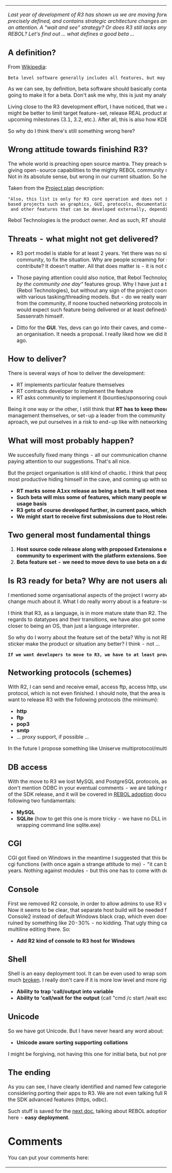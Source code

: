<TABLE width="600"><TR><TD>
''Last year of development of R3 has shown us we are moving forward in a steadily pace. Even if R3 seems to be much more precisely defined, and contains strategic architecture changes and some nice new features, the community is not giving R3 much of an attention. A "wait and see" strategy? Or does R3 still lacks anything fundamental for devs to switch to the next generation of REBOL? Let's find out ... what defines a good beta ...
''

== A definition? ==

From [http://en.wikipedia.org/wiki/Beta_version#Beta Wikipedia]:

 Beta level software generally includes all features, but may also include known issues and bugs of a less serious variety.

As we can see, by definition, beta software should basically contain all [http://rebol.com/r3/docs/project.html planned] features. Yet I can bet, for example tasking is not going to make it for a beta. Don't ask me why, this is just my analytical guess at current situation. 

Living close to the R3 development effort, I have noticed, that we are somehow rushing towards beta. That is understandable - it might be better to limit target feature-set, release REAL product after all those years of waiting, and to add missing features in upcoming milestones (3.1, 3.2, etc.). After all, this is also how KDE folks did it with 4.x, right?

So why do I think there's still something wrong here?

== Wrong attitude towards finishind R3? ==

The whole world is preaching open source mantra. They preach so loudly, that even REBOL creator probably started to believe, that giving open-source capabilities to the mighty REBOL community might somehow magically fix our situation. But this is imo wrong. Not in its absolute sense, but wrong in our current situation. So here we go:

Taken from the [http://rebol.com/r3/docs/project.html Project plan] description:

 "Also, this list is only for R3 core operation and does not include community-based projects such as graphics, GUI, protocols, documentation,
  and other features that can be developed externally, depending on the needs of the community."

Rebol Technologies is the product owner. And as such, RT should assure, those things get delivered, but this is not happening.

== Threats - what might not get delivered? ==

* R3 port model is stable for at least 2 years. Yet there was no single enhancement to '''networking protocols''' coming from the community, to fix the situation. Why are people screaming for stuff being open-sourced, when they actually do not care to contribute? It doesn't matter. All that does matter is - it is not done yet!

* Those paying attention could also notice, that Rebol Technologies also sends '''tasking''' to the same group of ''"might be delivered by the community one day"'' features group. Why I have just a bad feeling, that it all just means freeing a hands of a busy man (Rebol Technologies), but without any sign of the project coordination? Yes, I believe, that some people are able to experiment with various tasking/threading models. But - do we really want to be dependant upon such work being ever delivered by anyone from the community, if noone touched networking protocols in 2 years? This is really a fundamental part of R3, and as for me, I would expect such feature being delivered or at least defined/outlined by the creator of the first multitasking OS - AmigaOS, Carl Sassenrath himself.

* Ditto for the '''GUI'''. Yes, devs can go into their caves, and come-up to the surface with some cool stuff. But the project still needs an organisation. It needs a proposal. I really liked how we did it with [http://www.rebol.net/wiki/Parse_Project Parse project], and so I set-up [http://www.rebol.net/wiki/View_Project View project] page some time ago.

== How to deliver? ==

There is several ways of how to deliver the development:

* RT implements particular feature themselves
* RT contracts developer to implement the feature
* RT asks community to implement it (bounties/sponsoring could be used)

Being it one way or the other, I still think that '''RT has to keep those things unders supervision'''. RT should either do a project management themselves, or set-up a leader from the community for particular project, which reports to RT. Without such an aproach, we put ourselves in a risk to end-up like with networking protocols - everyone could do it, yet noone did it.

== What will most probably happen? ==

We succesfully fixed many things - all our communication channels we have (ML, AltME, wiki, 2 blogs, R3 Chat, CureCode), Carl paying attention to our suggestions. That's all nice.

But the project organisation is still kind of chaotic. I think that people don't change much over time. Not one of us. Nor will Carl. He is most productive hiding himself in the cave, and coming up with some new feature or concept. So what will imo happen is:

* '''RT marks some A1xx release as being a beta. It will not mean much - it will just change a sticker from alpha to beta.'''
* '''Such beta will miss some of features, which many people will regard being fundamental in order to move to R3 on a daily usage basis'''
* '''R3 gets of course developed further, in current pace, which is nice - almost 80 tickets a month implemented'''
* '''We might start to receive first submissions due to Host release + Extensions'''

== Two general most fundamental things ==

# '''Host source code release along with proposed Extensions enhancement - this will free RT's hands a bit, and allow community to experiment with the platform extensions. Some of them might be accepted into official distro.'''
# '''Beta feature set - we need to move devs to use beta on a daily basis. So what defines a good beta then?'''

== Is R3 ready for beta? Why are not users already using it then? ==

I mentioned some organisational aspects of the project I worry about. But let them sleep for now, because most probably we can't change much about it. What I do really worry about is a feature-set of a beta.

I think that R3, as a language, is in more mature state than R2. The language - its semantics - is much better defined, especially in regards to datatypes and their transitions, we have also got some very cool new features inside and overall architecture is now closer to being an OS, than just a language interpreter. 

So why do I worry about the feature set of the beta? Why is not REBOL community using R3 yet? Does placing a "This is a beta" sticker make the product or situation any better? I think - not ...

 '''If we want developers to move to R3, we have to at least provide them with R2 level features! So where do we stand?'''

== Networking protocols (schemes) ==

With R2, I can send and receive email, access ftp, access http, use proxy, albeit a bit limited. What have we got with R3 so far is http protocol, which is not even finished. I should note, that the area is being adressed right now by one community member, but I really want to release R3 with the following protocols (the minimum):

*'''http'''
*'''ftp'''
*'''pop3'''
*'''smtp'''
* ... proxy support, if possible ...

In the future I propose something like Uniserve multiprotocol/multiservice/multiplexing engine to be default part of R3.

== DB access ==

With the move to R3 we lost MySQL and PostgreSQL protocols, as those were not ported yet. The same goes for the SQLite. Please don't mention ODBC in your eventual comments - we are talking minimal feature set, to allow R2 devs to move to R3. ODBC is part of the SDK release, and it will be covered in [http://www.rebol.net/wiki/REBOL_adoption REBOL adoption] document. As a minimal feature set for R3, I do regard not having the following two fundamentals:

*'''MySQL'''
*'''SQLite''' (how to get this one is more tricky - we have no DLL interface in R3, so it has to be done by Extension mechanism, or wrapping command line sqlite.exe)

== CGI ==

CGI got fixed on Windows in the meantime I suggested that this be a crucial feature too. But - R3 is lacking decode-cgi and read-cgi functions (with once again a strange attitude to me) - "it can be added as a module" - yes, it can, and maybe it happens in 100 years. Nothing against modules - but this one has to come with default distro imo ...

== Console ==

First we removed R2 console, in order to allow admins to use R3 via SSH/Telnet/Serial line connections. But then we [http://www.rebol.net/cgi-bin/r3blog.r?view=0282#comments failed] to do so. Now it seems to be clear, that separate host build will be needed for such purposes. But in such a case, when I can't use e.g. Console2 instead of default Windows black crap, which even does not deserve being called a console, my REBOL experience is ruined by something like 20-30% - no kidding. That ugly thing can't be properly resized, not to mention R3 does not support multiline editing there. So:

*'''Add R2 kind of console to R3 host for Windows'''

== Shell ==

Shell is an easy deployment tool. It can be even used to wrap some DBs by calling their particular executables. R3 shell is pretty much [http://curecode.org/rebol3/ticket.rsp?id=1223&cursor=22 broken]. I really don't care if it is more low level and more right, if I can't do two fundamental things:

*'''Ability to trap 'call/output into variable'''
*'''Ability to 'call/wait for the output''' (call "cmd /c start /wait excel" does not wait)

== Unicode ==

So we have got Unicode. But I have never heard any word about:

*'''Unicode aware sorting supporting collations'''

I might be forgiving, not having this one for initial beta, but not previous categories ...

== The ending ==

As you can see, I have clearly identified and named few categories, which are imo fundamental for devs in order to even start considering porting their apps to R3. We are not even talking full R2 level of completeness here - no mention of View, no mention of the SDK advanced features (https, odbc). 

Such stuff is saved for the [http://www.rebol.net/wiki/REBOL_adoption next doc], talking about REBOL adoption, and what should be done here. So far, I can say only two words here - '''easy deployment'''.

= Comments =

You can put your comments here:

</TD></TR></TABLE>